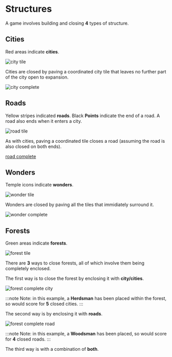 # Structures

A game involves building and closing **4** types of structure.

## Cities

Red areas indicate **cities**.

![city tile](city-tile.png)

Cities are closed by paving a coordinated city tile that leaves no further part of the city open to expansion.

![city complete](city-complete.png)

## Roads

Yellow stripes indicated **roads**. Black **Points** indicate the end of a road. A road also ends when it enters a city.

![road tile](road-tile.png)

As with cities, paving a coordinated tile closes a road (assuming the road is also closed on both ends).

[road complete](road-complete.png)

## Wonders

Temple icons indicate **wonders**.

![wonder tile](wonder-tile.png)

Wonders are closed by paving all the tiles that immidiately surround it.

![wonder complete](wonder-complete.png)

## Forests

Green areas indicate **forests**.

![forest tile](forest-tile.png)

There are **3** ways to close forests, all of which involve them being completely enclosed.

The first way is to close the forest by enclosing it with **city/cities**.

![forest complete city](forest-complete-city.png)

:::note
Note: in this example, a **Herdsman** has been placed within the forest, so would score for **5** closed cities.
:::

The second way is by enclosing it with **roads**.

![forest complete road](forest-complete-road.png)

:::note
Note: in this example, a **Woodsman** has been placed, so would score for **4** closed roads.
:::

The third way is with a combination of **both**.


